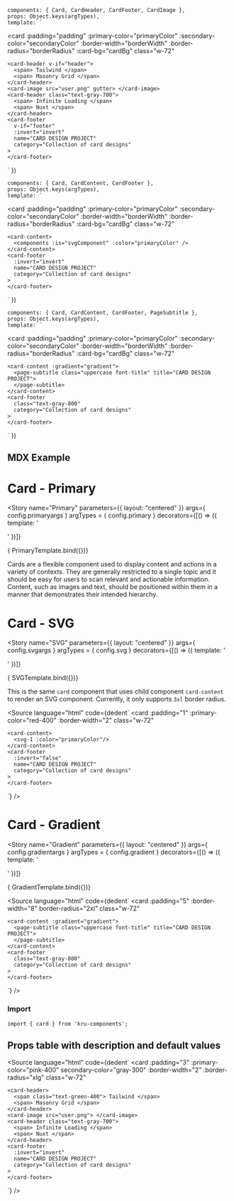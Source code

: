 

<Meta title="MDX/Card" component={Card} argTypes={config.argtypes}/>

<!-- # Card - Original -->

	components: { Card, CardHeader, CardFooter, CardImage },
	props: Object.keys(argTypes),
	template: `
  <card
    :padding="padding"
		:primary-color="primaryColor"
		:secondary-color="secondaryColor"
		:border-width="borderWidth"
		:border-radius="borderRadius"
		:card-bg="cardBg"
		class="w-72"
  >
    <card-header v-if="header">
      <span> Tailwind </span>
      <span> Masonry Grid </span>
    </card-header>
    <card-image src="user.png" gutter> </card-image>
    <card-header class="text-gray-700">
      <span> Infinite Loading </span>
      <span> Nuxt </span>
    </card-header>
    <card-footer
      v-if="footer"
      :invert="invert"
      name="CARD DESIGN PROJECT"
      category="Collection of card designs"
    >
    </card-footer>
  </card>
`
})

<!-- # Card - An SVG Component -->

	components: { Card, CardContent, CardFooter },
	props: Object.keys(argTypes),
	template: `
  <card
    :padding="padding"
		:primary-color="primaryColor"
		:secondary-color="secondaryColor"
		:border-width="borderWidth"
		:border-radius="borderRadius"
		:card-bg="cardBg"
		class="w-72"
  >
    <card-content>
      <components :is="svgComponent" :color="primaryColor" />
    </card-content>
    <card-footer
      :invert="invert"
      name="CARD DESIGN PROJECT"
      category="Collection of card designs"
    >
    </card-footer>
  </card>
`
})

<!-- # Card - With Gradient -->

	components: { Card, CardContent, CardFooter, PageSubtitle },
	props: Object.keys(argTypes),
	template: `
  <card
    :padding="padding"
		:primary-color="primaryColor"
		:secondary-color="secondaryColor"
		:border-width="borderWidth"
		:border-radius="borderRadius"
		:card-bg="cardBg"
		class="w-72"
  >
    <card-content :gradient="gradient">
      <page-subtitle class="uppercase font-title" title="CARD DESIGN PROJECT">
      </page-subtitle>
    </card-content>
    <card-footer
      class="text-gray-800"
      category="Collection of card designs"
    >
    </card-footer>
  </card>
`
})



<!-- STORY ONE -->
## MDX Example

# Card - Primary

<Story name="Primary" 
       parameters={{ layout: "centered" }} 
       args={ config.primaryargs } 
       argTypes = { config.primary }
       decorators={[() => ({ template: '<div style="display: flex; align-items: center; justify-content: center;"><story /></div>' })]} 
>
  { PrimaryTemplate.bind({})}
</Story>

Cards are a flexible component used to display content and actions in a variety of contexts. They are generally restricted to a single topic and it should be easy for users to scan relevant and actionable information. Content, such as images and text, should be positioned within them in a manner that demonstrates their intended hierarchy.




<!-- STORY TWO -->

# Card - SVG

<Story name="SVG" 
       parameters={{ layout: "centered" }} 
       args={ config.svgargs } 
       argTypes = { config.svg }
       decorators={[() => ({ template: '<div style="display: flex; align-items: center; justify-content: center;"><story /></div>' })]} 
>
  { SVGTemplate.bind({})}
</Story>

This is the same `card` component that uses child component `card-content` to render an SVG component. Currently, it only supports `3xl` border radius.

<Source
language="html"
code={dedent`
  <card
    :padding="1"
    :primary-color="red-400"
    :border-width="2"
    class="w-72"
  >
    <card-content>
      <svg-1 :color="primaryColor"/>
    </card-content>
    <card-footer
      :invert="false"
      name="CARD DESIGN PROJECT"
      category="Collection of card designs"
    >
    </card-footer>
  </card>
`}
/>




<!-- STORY THREE -->

# Card - Gradient

<Story name="Gradient"
       parameters={{ layout: "centered" }} 
       args={ config.gradientargs } 
       argTypes = { config.gradient }
       decorators={[() => ({ template: '<div style="display: flex; align-items: center; justify-content: center;"><story /></div>' })]} 
>
  { GradientTemplate.bind({})}
</Story>

<Source
language="html"
code={dedent`
	<card
    :padding="5"
    :border-width="8"
    border-radius="2xl"
    class="w-72"
  >
    <card-content :gradient="gradient">
      <page-subtitle class="uppercase font-title" title="CARD DESIGN PROJECT">
      </page-subtitle>
    </card-content>
    <card-footer
      class="text-gray-800"
      category="Collection of card designs"
    >
    </card-footer>
  </card>
`}
/>


### Import 

```
import { card } from 'kru-components';
```

## Props table with description and default values

<Props of={Card} />


<Source
language="html"
code={dedent`
<card
    :padding="3"
    :primary-color="pink-400"
     secondary-color="gray-300"
    :border-width="2"
    :border-radius="xlg"
    class="w-72"
  >
    <card-header>
      <span class="text-green-400"> Tailwind </span>
      <span> Masonry Grid </span>
    </card-header>
    <card-image src="user.png"> </card-image>
    <card-header class="text-gray-700">
      <span> Infinite Loading </span>
      <span> Nuxt </span>
    </card-header>
    <card-footer
      :invert="invert"
      name="CARD DESIGN PROJECT"
      category="Collection of card designs"
    >
    </card-footer>
  </card>
`}
/>

<!-- ## ArgsTable 
<ArgsTable of={Card} /> -->
